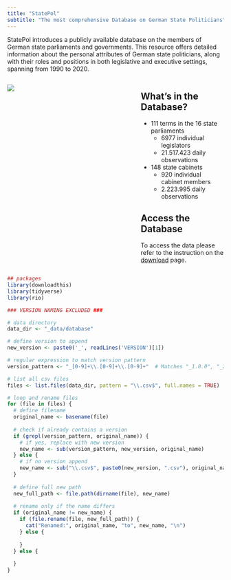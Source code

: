 ```yaml
---
title: "StatePol"
subtitle: "The most comprehensive Database on German State Politicians"
---
```


StatePol introduces a publicly available database on the members of German state parliaments and governments. This resource offers detailed information about the personal attributes of German state politicians, along with their roles and positions in both legislative and executive settings, spanning from 1990 to 2020.

::: columns
::: {.column width="60%"}
![](images/landesparlamente.png){fig-align="center"}
:::
::: {.column width="40%"}

## What's in the Database?

-   111 terms in the 16 state parliaments
    -   6977 individual legislators
    -   21.517.423 daily observations
    
    
-   148 state cabinets
    -   920 individual cabinet members
    -   2.223.995 daily observations
        
## Access the Database
To access the data please refer to the instruction on the [download](download.qmd) page.
:::
:::

```r
## packages
library(downloadthis)
library(tidyverse)
library(rio)

### VERSION NAMING EXCLUDED ###

# data directory
data_dir <- "_data/database"

# define version to append
new_version <- paste0('_', readLines('VERSION')[1])

# regular expression to match version pattern
version_pattern <- "_[0-9]+\\.[0-9]+\\.[0-9]+"  # Matches "_1.0.0", "_2.1.3", etc.

# list all csv files
files <- list.files(data_dir, pattern = "\\.csv$", full.names = TRUE)

# loop and rename files
for (file in files) {
  # define filename
  original_name <- basename(file)
  
  # check if already contains a version
  if (grepl(version_pattern, original_name)) {
    # if yes, replace with new version
    new_name <- sub(version_pattern, new_version, original_name)
  } else {
    # if no version append 
    new_name <- sub("\\.csv$", paste0(new_version, ".csv"), original_name)
  }
  
  # define full new path
  new_full_path <- file.path(dirname(file), new_name)
  
  # rename only if the name differs 
  if (original_name != new_name) {
    if (file.rename(file, new_full_path)) {
      cat("Renamed:", original_name, "to", new_name, "\n")
    } else {
    
    }
  } else {
    
  }
}
```



